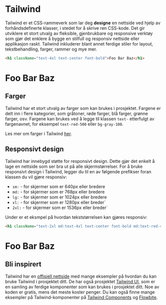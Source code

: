 
# Tailwind

Tailwind er et CSS-rammeverk som lar deg **designe** en nettside ved hjelp av forhåndsdefinerte klasser, i stedet for å skrive ren CSS-kode. Det gir utviklere et stort utvalg av fleksible, gjenbrukbare og responsive verktøy som gjør det enklere å bygge en stilfull og responsiv nettside eller applikasjon raskt. Tailwind inkluderer blant annet ferdige stiler for layout, tekstbehandling, farger, rammer og mye mer.

```html
<h1 className="text-4xl text-center font-bold">Foo Bar Baz</h1>
```

<CodeExample>
  <h1 className="text-center text-4xl font-bold">Foo Bar Baz</h1>
</CodeExample>

## Farger

Tailwind har et stort utvalg av farger som kan brukes i prosjektet. Fargene er delt inn i flere kategorier, som gråtoner, røde farger, blå farger, grønne farger, osv. Fargene kan brukes ved å legge til klassen `text-` etterfulgt av fargenavnet, for eksempel `text-red-500` eller `bg-gray-100`.

Les mer om farger i Tailwind [her](https://tailwindcss.com/docs/customizing-colors).

## Responsivt design

Tailwind har innebygd støtte for responsivt design. Dette gjør det enkelt å lage en nettside som ser bra ut på alle skjermstørrelser. For å bruke responsivt design i Tailwind, legger du til en av følgende prefikser foran klassen du vil gjøre responsiv:

- `sm:` - for skjermer som er 640px eller bredere
- `md:` - for skjermer som er 768px eller bredere
- `lg:` - for skjermer som er 1024px eller bredere
- `xl:` - for skjermer som er 1280px eller breder`
- `2xl:` - for skjermer som er 1536px eller breder`

Under er et eksmpel på hvordan tekststørrelsen kan gjøres responsiv:

```html
<h1 className="text-2xl md:text-4xl text-center font-bold md:text-red-400">Foo Bar Baz</h1>
```

<CodeExample>
  <h1 className="text-center text-2xl font-bold md:text-4xl md:text-red-400">Foo Bar Baz</h1>
</CodeExample>

## Bli inspirert

Tailwind har en [offisiell nettside](https://tailwindcss.com/) med mange eksempler på hvordan du kan bruke Tailwind i prosjektet ditt. De har også prosjektet [Tailwind UI](https://tailwindui.com/), som er en samling av ferdige komponenter som kan brukes i prosjektet ditt. Noe av koden er gratis, mens det meste koster penger. Du kan også finne mange eksempler på Tailwind-komponenter på [Tailwind Components](https://tailwindcomponents.com/) og [Flowbite](https://flowbite.com/).
